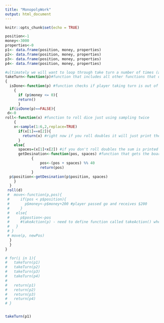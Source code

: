 ```yaml
---
title: "MonopolyWork"
output: html_document
---
```


```r
knitr::opts_chunk$set(echo = TRUE)
```

```r
position<-1
money<-3000
properties<-0
p1<- data.frame(position, money, properties)
p2<- data.frame(position, money, properties)
p3<- data.frame(position, money, properties)
p4<- data.frame(position, money, properties)

#ultimately we will want to loop through take turn a number of times (at bottom)
takeTurn<-function(p)#function that includes all other functions that one player will go through for a turn
{
  isDone<-function(p) #function checks if player taking turn is out of money or not
    { 
	  if (p$money <= 0){
	  return()
	  }
  if(isDone(p)==FALSE){
 d<-0
roll<-function(x) #function to roll dice just using sampling twice
    {
    x<-sample(1:6,2,replace=TRUE)
      if(x[1]==x[2]){
        return(x) #right now if you roll doubles it will just print the pair and that's it
      }
    else{
      spaces=(x[1]+x[2]) #if you don't roll doubles the sum is printed
      getDesination<-function(pos, spaces) #function that gets the board position
            {
            	pos<-(pos + spaces) %% 40
            	return(pos)
            }
  p$position<-getDesination(p$position, spaces)
    }
  }
 roll(d)
 #  move<-function(p,pos){
 #     if(pos < p$position){
 #       p$money<-p$money+200 #player passed go and receives $200
 #     }
 #   else{
 #     p$postion<-pos
 #     #takeAction(p) - need to define function called takeAction() where the player moves
 #   }
 # }
 # move(p, newPos)
  }
  }
}

# for(i in 1){
#   takeTurn(p1)
#   takeTurn(p2)
#   takeTurn(p3)
#   takeTurn(p4)
#   
#   return(p1)
#   return(p2)
#   return(p3)
#   return(p4)
# }


takeTurn(p1)
 
```

